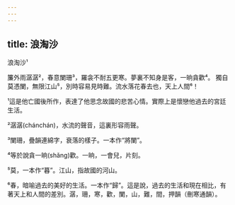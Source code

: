 ```yaml
---
---
---
```

title: 浪淘沙
---




浪淘沙¹

簾外雨潺潺²，春意闌珊³，羅衾不耐五更寒。夢裏不知身是客，一晌貪歡⁴。 獨自莫憑闌，無限江山⁵，別時容易見時難。流水落花春去也，天上人間⁶！

¹這是他亡國後所作，表達了他思念故國的悲苦心情。實際上是懷戀他過去的宮廷生活。

²潺潺(chánchán)，水流的聲音，這裏形容雨聲。

³闌珊，疊韻連綿字，衰落的樣子。一本作“將闌”。

⁴等於說貪一晌(shǎng)歡。一晌，一會兒，片刻。

⁵莫，一本作“暮”。江山，指故國的河山。

⁶春，暗喻過去的美好的生活。一本作“歸”。這是說，過去的生活和現在相比，有著天上和人間的差別。潺，珊，寒，歡，闌，山，難，間，押韻（刪寒通韻）。